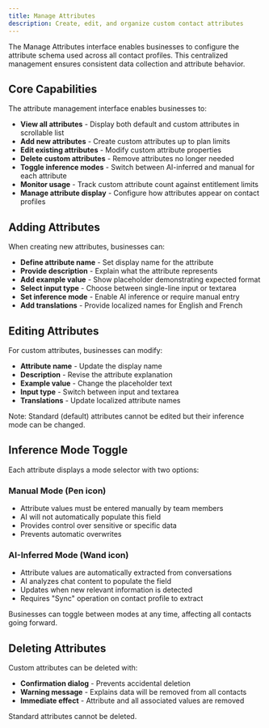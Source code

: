 ```yaml
---
title: Manage Attributes
description: Create, edit, and organize custom contact attributes
---
```


The Manage Attributes interface enables businesses to configure the attribute schema used across all contact profiles. This centralized management ensures consistent data collection and attribute behavior.

## Core Capabilities

The attribute management interface enables businesses to:

- **View all attributes** - Display both default and custom attributes in scrollable list
- **Add new attributes** - Create custom attributes up to plan limits
- **Edit existing attributes** - Modify custom attribute properties
- **Delete custom attributes** - Remove attributes no longer needed
- **Toggle inference modes** - Switch between AI-inferred and manual for each attribute
- **Monitor usage** - Track custom attribute count against entitlement limits
- **Manage attribute display** - Configure how attributes appear on contact profiles

## Adding Attributes

When creating new attributes, businesses can:

- **Define attribute name** - Set display name for the attribute
- **Provide description** - Explain what the attribute represents
- **Add example value** - Show placeholder demonstrating expected format
- **Select input type** - Choose between single-line input or textarea
- **Set inference mode** - Enable AI inference or require manual entry
- **Add translations** - Provide localized names for English and French

## Editing Attributes

For custom attributes, businesses can modify:

- **Attribute name** - Update the display name
- **Description** - Revise the attribute explanation
- **Example value** - Change the placeholder text
- **Input type** - Switch between input and textarea
- **Translations** - Update localized attribute names

Note: Standard (default) attributes cannot be edited but their inference mode can be changed.

## Inference Mode Toggle

Each attribute displays a mode selector with two options:

### Manual Mode (Pen icon)

- Attribute values must be entered manually by team members
- AI will not automatically populate this field
- Provides control over sensitive or specific data
- Prevents automatic overwrites

### AI-Inferred Mode (Wand icon)

- Attribute values are automatically extracted from conversations
- AI analyzes chat content to populate the field
- Updates when new relevant information is detected
- Requires "Sync" operation on contact profile to extract

Businesses can toggle between modes at any time, affecting all contacts going forward.

## Deleting Attributes

Custom attributes can be deleted with:

- **Confirmation dialog** - Prevents accidental deletion
- **Warning message** - Explains data will be removed from all contacts
- **Immediate effect** - Attribute and all associated values are removed

Standard attributes cannot be deleted.
